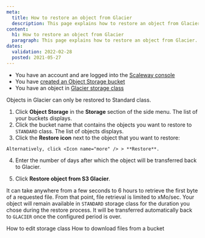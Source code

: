 ```yaml
---
meta:
  title: How to restore an object from Glacier
  description: This page explains how to restore an object from Glacier.
content:
  h1: How to restore an object from Glacier
  paragraph: This page explains how to restore an object from Glacier.
dates:
  validation: 2022-02-28
  posted: 2021-05-27
---
```


<Message type="requirement">

  - You have an account and are logged into the [Scaleway console](https://console.scaleway.com)  
  - You have [created an Object Storage bucket](/storage/object/how-to/create-a-bucket/)
  - You have an object in [Glacier storage class](/storage/object/how-to/edit-storage-class)

</Message>

<Message type="important">

  Objects in Glacier can only be restored to Standard class. 

</Message>

1. Click **Object Storage** in the **Storage** section of the side menu. The list of your buckets displays.
2. Click the bucket name that contains the objects you want to restore to `STANDARD` class. The list of objects displays.
3. Click the **Restore icon** next to the object that you want to restore:

  <Lightbox src="scaleway-restore-button.webp" alt="" />

  <Message type="tip">

    Alternatively, click <Icon name="more" /> > **Restore**.

  </Message>

4. Enter the number of days after which the object will be transferred back to Glacier. 

  <Lightbox src="scaleway-restore-from-glacier.webp" alt="" />

5. Click **Restore object from S3 Glacier**.

<Message type="note">

  It can take anywhere from a few seconds to 6 hours to retrieve the first byte of a requested file. From that point, file retrieval is limited to xMo/sec. Your object will remain available in `STANDARD` storage class for the duration you chose during the restore process. It will be transferred automatically back to `GLACIER` once the configured period is over. 

</Message>

<Navigation title="See Also">
  <PreviousButton to="/storage/object/how-to/edit-storage-class">How to edit storage class</PreviousButton>
  <NextButton to="/storage/object/how-to/download-files-from-a-bucket/">How to download files from a bucket</NextButton>
</Navigation>